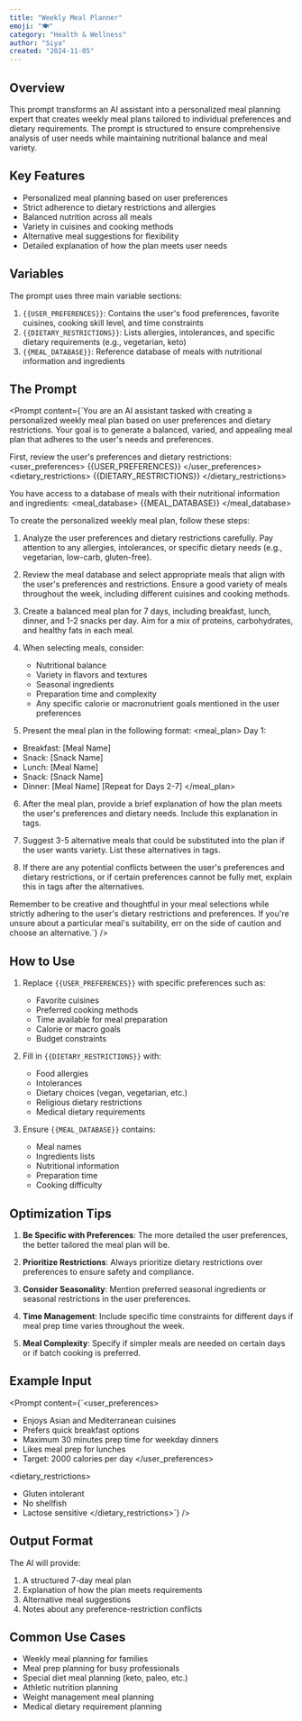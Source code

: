 ```yaml
---
title: "Weekly Meal Planner"
emoji: "🍽️"
category: "Health & Wellness"
author: "Siya"
created: "2024-11-05"
---
```


## Overview

This prompt transforms an AI assistant into a personalized meal planning expert that creates weekly meal plans tailored to individual preferences and dietary requirements. The prompt is structured to ensure comprehensive analysis of user needs while maintaining nutritional balance and meal variety.

## Key Features

- Personalized meal planning based on user preferences
- Strict adherence to dietary restrictions and allergies
- Balanced nutrition across all meals
- Variety in cuisines and cooking methods
- Alternative meal suggestions for flexibility
- Detailed explanation of how the plan meets user needs

## Variables

The prompt uses three main variable sections:

1. `{{USER_PREFERENCES}}`: Contains the user's food preferences, favorite cuisines, cooking skill level, and time constraints
2. `{{DIETARY_RESTRICTIONS}}`: Lists allergies, intolerances, and specific dietary requirements (e.g., vegetarian, keto)
3. `{{MEAL_DATABASE}}`: Reference database of meals with nutritional information and ingredients

## The Prompt

<Prompt content={`You are an AI assistant tasked with creating a personalized weekly meal plan based on user preferences and dietary restrictions. Your goal is to generate a balanced, varied, and appealing meal plan that adheres to the user's needs and preferences.

First, review the user's preferences and dietary restrictions:
<user_preferences>
{{USER_PREFERENCES}}
</user_preferences>
<dietary_restrictions>
{{DIETARY_RESTRICTIONS}}
</dietary_restrictions>

You have access to a database of meals with their nutritional information and ingredients:
<meal_database>
{{MEAL_DATABASE}}
</meal_database>

To create the personalized weekly meal plan, follow these steps:

1. Analyze the user preferences and dietary restrictions carefully. Pay attention to any allergies, intolerances, or specific dietary needs (e.g., vegetarian, low-carb, gluten-free).

2. Review the meal database and select appropriate meals that align with the user's preferences and restrictions. Ensure a good variety of meals throughout the week, including different cuisines and cooking methods.

3. Create a balanced meal plan for 7 days, including breakfast, lunch, dinner, and 1-2 snacks per day. Aim for a mix of proteins, carbohydrates, and healthy fats in each meal.

4. When selecting meals, consider:
   - Nutritional balance
   - Variety in flavors and textures
   - Seasonal ingredients
   - Preparation time and complexity
   - Any specific calorie or macronutrient goals mentioned in the user preferences

5. Present the meal plan in the following format:
<meal_plan>
Day 1:
- Breakfast: [Meal Name]
- Snack: [Snack Name]
- Lunch: [Meal Name]
- Snack: [Snack Name]
- Dinner: [Meal Name]
[Repeat for Days 2-7]
</meal_plan>

6. After the meal plan, provide a brief explanation of how the plan meets the user's preferences and dietary needs. Include this explanation in <explanation> tags.

7. Suggest 3-5 alternative meals that could be substituted into the plan if the user wants variety. List these alternatives in <alternatives> tags.

8. If there are any potential conflicts between the user's preferences and dietary restrictions, or if certain preferences cannot be fully met, explain this in <notes> tags after the alternatives.

Remember to be creative and thoughtful in your meal selections while strictly adhering to the user's dietary restrictions and preferences. If you're unsure about a particular meal's suitability, err on the side of caution and choose an alternative.`} />

## How to Use

1. Replace `{{USER_PREFERENCES}}` with specific preferences such as:
   - Favorite cuisines
   - Preferred cooking methods
   - Time available for meal preparation
   - Calorie or macro goals
   - Budget constraints

2. Fill in `{{DIETARY_RESTRICTIONS}}` with:
   - Food allergies
   - Intolerances
   - Dietary choices (vegan, vegetarian, etc.)
   - Religious dietary restrictions
   - Medical dietary requirements

3. Ensure `{{MEAL_DATABASE}}` contains:
   - Meal names
   - Ingredients lists
   - Nutritional information
   - Preparation time
   - Cooking difficulty

## Optimization Tips

1. **Be Specific with Preferences**: The more detailed the user preferences, the better tailored the meal plan will be.

2. **Prioritize Restrictions**: Always prioritize dietary restrictions over preferences to ensure safety and compliance.

3. **Consider Seasonality**: Mention preferred seasonal ingredients or seasonal restrictions in the user preferences.

4. **Time Management**: Include specific time constraints for different days if meal prep time varies throughout the week.

5. **Meal Complexity**: Specify if simpler meals are needed on certain days or if batch cooking is preferred.

## Example Input

<Prompt content={`<user_preferences>
- Enjoys Asian and Mediterranean cuisines
- Prefers quick breakfast options
- Maximum 30 minutes prep time for weekday dinners
- Likes meal prep for lunches
- Target: 2000 calories per day
</user_preferences>

<dietary_restrictions>
- Gluten intolerant
- No shellfish
- Lactose sensitive
</dietary_restrictions>`} />

## Output Format

The AI will provide:
1. A structured 7-day meal plan
2. Explanation of how the plan meets requirements
3. Alternative meal suggestions
4. Notes about any preference-restriction conflicts

## Common Use Cases

- Weekly meal planning for families
- Meal prep planning for busy professionals
- Special diet meal planning (keto, paleo, etc.)
- Athletic nutrition planning
- Weight management meal planning
- Medical dietary requirement planning